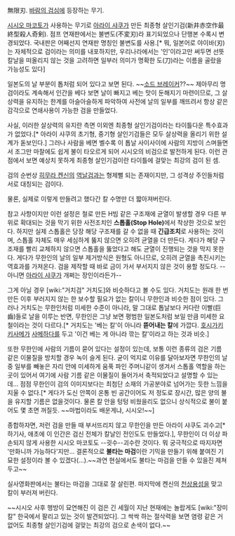無限刃. [[바람의 검심]]에 등장하는 무기.
 
[[시시오 마코토]]가 사용하는 무기로 [[아라이 샤쿠]]가 만든 최종형 살인기검(新井赤空作最終型殺人奇剣). 점프 연재판에서는 불변도(不変刃)라 표기되었으나 단행본 수록시 변경되었다. 국내판은 어째선지 연재판 명칭인 불변도를 사용.[* 뭐, 일본어로 야이바(刃)는 자체적으로 검이라는 의미를 내포하지만, 우리나라에서는 '인'이라고만 써두면 선뜻 칼날을 떠올리지 않는 것을 고려하면 일부러 의미가 명확한 도(刀)라는 이름을 골랐을 가능성도 있다]

일본도의 날 부분이 톱처럼 되어 있다고 보면 된다. ~~[[소드 브레이커]]??~~ 제아무리 명검이라도 계속해서 인간을 베다 보면 날이 빠지고 베는 맛이 둔해지기 마련이므로, 그 살상력을 유지하는 한계를 아슬아슬하게 파악하여 사전에 날의 일부를 깨뜨려서 항상 같은 감각으로 연쇄사용이 가능한 검을 만들었다. 

사실, 이러한 살상력의 유지란 측면 이외엔 최종형 살인기검이라는 타이틀다운 특수효과가 없었다.[* 아라이 샤쿠의 초기형, 중기형 살인기검들은 모두 살상력을 올리기 위한 설계가 돋보인다.] 그러나 사람을 베면 벨수록 이 톱날 사이사이에 사람의 지방이 스며들면서 조그만 마찰에도 쉽게 불이 타오르게 되어 시시오의 비검으로 발전하게 된다. 이런 관점에서 보면 예상치 못하게 최종형 살인기검이란 타이틀에 걸맞는 최강의 검이 된 셈.
 
검의 순번상 [[히무라 켄신]]의 [[역날검]]과는 형제뻘 되는 존재이지만, 그 성격상 주인들처럼 서로 대칭되는 검이다.

물론, 실제로 이렇게 만들려고 했다간 칼 수명만 더 짧아져버린다.

참고 사항이지만 이런 설정은 철로 만든 H빔 같은 구조재에 균열이 발생할 경우 다른 부위로 확대되는 것을 막기 위한 사전조치인 '''스톱홀(Stop Hole)'''에서 착상한 것으로 보인다. 하지만 실제 스톱홀은 당장 해당 구조재를 갈 수 없을 때 '''긴급조치'''로 사용하는 것이며, 스톱홀 자체도 매우 세심하게 뚫지 않으면 오히려 균열을 더 만든다. 게다가 해당 구조재를 빨리 교체하지 않으면 스톱홀을 뚫었다고 해도 균열이 진행되는 것을 막지 못한다. 게다가 무한인의 날의 일부 제거방식은 원형도 아니므로, 오히려 균열을 촉진시키는 역효과를 가져온다. 검을 제작할 때 바로 금이 가서 부서지지 않은 것이 용할 정도다. --아니면 [[아라이 샤쿠]]가 개쩌는 장인이라든가--

그게 아닐 경우 [wiki:"거치검" 거치도]와 비슷하다고 볼 수도 있다. 거치도는 원래 한 번 만든 이후 부러지지 않는 한 보수할 필요가 없는 칼이니 무한인과 비슷한 점이 있다. 그러나 거치도는 무한인처럼 미세한 수준이 아니라, 말 그대로 톱날보다 커다란 이빨(巨齒)들로 날을 이루는 반면, 무한인은 그냥 보면 평범한 일본도처럼 보일 만큼 미세한 요철이라는 것이 다르다.[* 거치도는 '베는 칼'이 아니라 '''뜯어내는 칼'''에 가깝다. [[호시가키 키사메]]가 [[사메하다]]를 두고 '이건 베는 게 아니라 깎는 칼'이라고 하는 것과 비슷.]

또한 무한인에 사람의 기름이 묻어 있다는 설정이 있는데, 보통 이런 종류의 검은 기름 같은 이물질을 방치할 경우 녹이 슬게 된다. 굳이 억지로 이유를 달아보자면 무한인의 날 중 일부를 빼놓은 자리 안에 미세하게 움푹 파인 주머니같이 생겨서 스톱홀 역할을 하는 곳이 있어서 여기에 사람 기름 같은 이물질이 들어가서 축적되었다고 설명할 수 있는데... 점점 무한인이 검의 이미지보다는 최첨단 소재의 가공분야로 넘어가는 듯한 느낌을 지울 수 없다.[* 게다가 도신 안쪽이 온통 빈 공간이어도 저 정도로 장시간, 많은 양의 불을 유지할 기름은 없을것이다. 물론 칼 안을 텅텅 비웠을리도 없으니 상식적으로 불이 붙어도 몇 초면 꺼질듯. ~~마법이라도 배운게냐, 시시오!~~]

종합하자면, 저런 검을 만들 때 부서뜨리지 않고 무한인을 만든 아라이 샤쿠도 괴수고[* 하기사, 애초에 이 인간은 검신 전체가 칼날인 전인도도 만들었다.], 무한인이 더 이상 파손되지 않게 사용한 시시오 마코토도 --굇수--괴수란 것이다. 뭐 궁극적으로 따지자면 '만화니까 가능하다'지만...
결론적으로 '''불타는 마검'''이란 기믹을 만들기 위해 붙여진 기묘한 설정이라 볼 수 있겠다(...).~~과연 현실에서도 불타는 마검을 만들 수 있을진 제쳐두고~~

실사영화판에서는 불타는 마검을 그대로 잘 살린편. 마지막에 켄신의 [[천상용섬]]을 맞고 칼이 부러져 버린다.

~~시시오 사후 행방이 묘연해진 이 검은 긴 세월이 지난 현재에는 놀랍게도 [wiki:"장미칼" 한국에서 팔리고 있는 것이 발견되었다]. 그 싹싹 하는 절삭력을 보면 염령 같은 거 없어도 최종형 살인기검에 걸맞는 최강의 검으로 손색이 없다.~~
